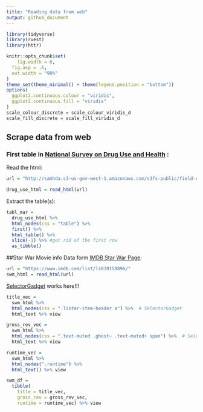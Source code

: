 ```yaml
---
title: "Reading data from web"
output: github_document
---
```


```r
library(tidyverse)
library(rvest)
library(httr)

knitr::opts_chunk$set(
	fig.width = 6, 
  fig.asp = .6,
  out.width = "90%"
)
theme_set(theme_minimal() + theme(legend.position = "bottom"))
options(
  ggplot2.continuous.colour = "viridis",
  ggplot2.continuous.fill = "viridis" 
)
scale_colour_discrete = scale_colour_viridis_d
scale_fill_discrete = scale_fill_viridis_d
```


## Scrape data from web

### First table in [National Survey on Drug Use and Health](http://samhda.s3-us-gov-west-1.amazonaws.com/s3fs-public/field-uploads/2k15StateFiles/NSDUHsaeShortTermCHG2015.htm) :

Read the html: 
```r
url = "http://samhda.s3-us-gov-west-1.amazonaws.com/s3fs-public/field-uploads/2k15StateFiles/NSDUHsaeShortTermCHG2015.htm"

drug_use_html = read_html(url)
```

Extract the table(s): 
```r
tabl_mar =   
  drug_use_html %>% 
  html_nodes(css = "table") %>% 
  first() %>% 
  html_table() %>%  
  slice(-1) %>% #get rid of the first row
  as_tibble()
```


##Star War Movie info
Data form [IMDB Star War Page](https://www.imdb.com/list/ls070150896/):

```r
url = "https://www.imdb.com/list/ls070150896/"
swm_html = read_html(url)
```

[SelectorGadget](https://selectorgadget.com/) works here!!!

```r
title_vec = 
  swm_html %>% 
  html_nodes(css = ".lister-item-header a") %>%  # SelectorGadget 
  html_text %>% view

gross_rev_vec =  
  swm_html %>% 
  html_nodes(css = ".text-muted .ghost~ .text-muted+ span") %>%  # SelectorGadget 
  html_text %>% view

runtime_vec = 
  swm_html %>%
  html_nodes(".runtime") %>%
  html_text() %>% view

swm_df = 
  tibble(
    title = title_vec,
    gross_rev = gross_rev_vec,
    runtime = runtime_vec) %>% view
```

